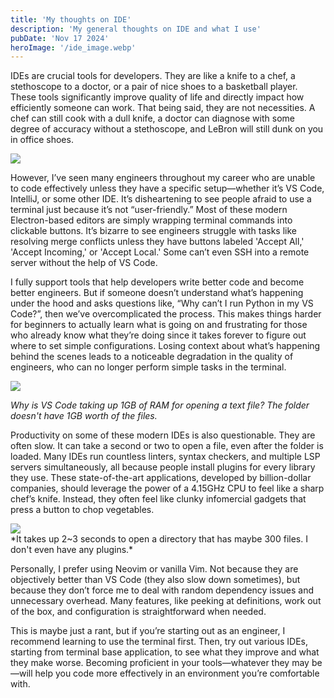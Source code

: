 ```yaml
---
title: 'My thoughts on IDE'
description: 'My general thoughts on IDE and what I use'
pubDate: 'Nov 17 2024'
heroImage: '/ide_image.webp'
---
```


IDEs are crucial tools for developers. They are like a knife to a chef, a stethoscope to a doctor, or a pair of nice shoes to a basketball player. These tools significantly improve quality of life and directly impact how efficiently someone can work. That being said, they are not necessities. A chef can still cook with a dull knife, a doctor can diagnose with some degree of accuracy without a stethoscope, and LeBron will still dunk on you in office shoes. 

<div class="center"> <img src="https://media.tenor.com/lquFMyMh8zYAAAAM/lebron-james-dunk.gif" /> </div>

However, I’ve seen many engineers throughout my career who are unable to code effectively unless they have a specific setup—whether it’s VS Code, IntelliJ, or some other IDE. It’s disheartening to see people afraid to use a terminal just because it’s not “user-friendly.” Most of these modern Electron-based editors are simply wrapping terminal commands into clickable buttons. It’s bizarre to see engineers struggle with tasks like resolving merge conflicts unless they have buttons labeled 'Accept All,' 'Accept Incoming,' or 'Accept Local.' Some can’t even SSH into a remote server without the help of VS Code. 

I fully support tools that help developers write better code and become better engineers. But if someone doesn’t understand what’s happening under the hood and asks questions like, “Why can’t I run Python in my VS Code?”, then we’ve overcomplicated the process. This makes things harder for beginners to actually learn what is going on and frustrating for those who already know what they’re doing since it takes forever to figure out where to set simple configurations. Losing context about what’s happening behind the scenes leads to a noticeable degradation in the quality of engineers, who can no longer perform simple tasks in the terminal.

<div class="center"> <img src="/vscode.png" /> </div>

*Why is VS Code taking up 1GB of RAM for opening a text file? The folder doesn't have 1GB worth of the files.*

Productivity on some of these modern IDEs is also questionable. They are often slow. It can take a second or two to open a file, even after the folder is loaded. Many IDEs run countless linters, syntax checkers, and multiple LSP servers simultaneously, all because people install plugins for every library they use. These state-of-the-art applications, developed by billion-dollar companies, should leverage the power of a 4.15GHz CPU to feel like a sharp chef’s knife. Instead, they often feel like clunky infomercial gadgets that press a button to chop vegetables.

<div class="center"> <img src="/vscode_slow.gif" /> </div>
*It takes up 2~3 seconds to open a directory that has maybe 300 files. I don't even have any plugins.*

Personally, I prefer using Neovim or vanilla Vim. Not because they are objectively better than VS Code (they also slow down sometimes), but because they don’t force me to deal with random dependency issues and unnecessary overhead. Many features, like peeking at definitions, work out of the box, and configuration is straightforward when needed.

This is maybe just a rant, but if you’re starting out as an engineer, I recommend learning to use the terminal first. Then, try out various IDEs, starting from terminal base application, to see what they improve and what they make worse. Becoming proficient in your tools—whatever they may be—will help you code more effectively in an environment you’re comfortable with.
